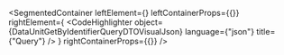 
<SegmentedContainer
  leftElement={<DataUnitGetByIdentifierQueryDTODesc />}
  leftContainerProps={{}}
  rightElement={
    <CodeHighlighter
      object={DataUnitGetByIdentifierQueryDTOVisualJson}
      language={"json"}
      title={"Query"}
    />
  }
  rightContainerProps={{}}
/>
